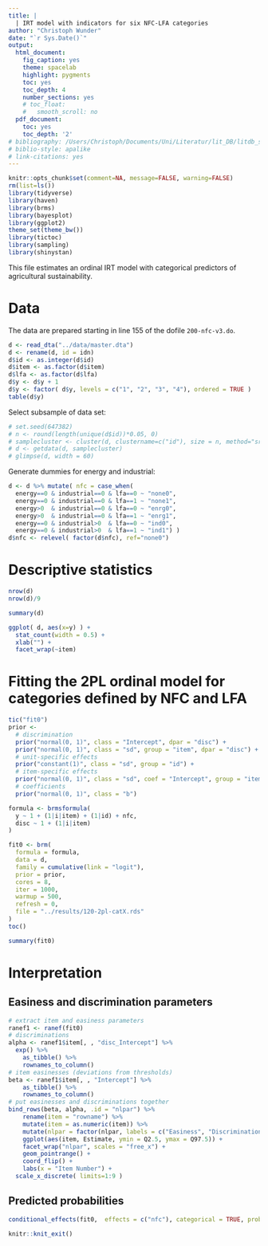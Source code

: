 ```yaml
---
title: |
  | IRT model with indicators for six NFC-LFA categories
author: "Christoph Wunder"
date: "`r Sys.Date()`"
output:
  html_document:
    fig_caption: yes
    theme: spacelab
    highlight: pygments
    toc: yes
    toc_depth: 4
    number_sections: yes
    # toc_float:
    #   smooth_scroll: no
  pdf_document:
    toc: yes
    toc_depth: '2'
# bibliography: /Users/Christoph/Documents/Uni/Literatur/lit_DB/litdb_sp.bib
# biblio-style: apalike
# link-citations: yes
---
```


```r
knitr::opts_chunk$set(comment=NA, message=FALSE, warning=FALSE)
rm(list=ls())
library(tidyverse)
library(haven)
library(brms)
library(bayesplot)
library(ggplot2)
theme_set(theme_bw())
library(tictoc)
library(sampling)
library(shinystan)
```

This file estimates an ordinal IRT model with categorical predictors of agricultural sustainability. 

# Data

The data are prepared starting in line 155 of the dofile `200-nfc-v3.do`.


```r
d <- read_dta("../data/master.dta")
d <- rename(d, id = idn)
d$id <- as.integer(d$id)
d$item <- as.factor(d$item)
d$lfa <- as.factor(d$lfa)
d$y <- d$y + 1
d$y <- factor( d$y, levels = c("1", "2", "3", "4"), ordered = TRUE ) 
table(d$y)
```

Select subsample of data set:

```r
# set.seed(647382)
# n <- round(length(unique(d$id))*0.05, 0)
# samplecluster <- cluster(d, clustername=c("id"), size = n, method="srswor")
# d <- getdata(d, samplecluster)
# glimpse(d, width = 60)
```

Generate dummies for energy and industrial:

```r
d <- d %>% mutate( nfc = case_when( 
  energy==0 & industrial==0 & lfa==0 ~ "none0",
  energy==0 & industrial==0 & lfa==1 ~ "none1",
  energy>0  & industrial==0 & lfa==0 ~ "enrg0",
  energy>0  & industrial==0 & lfa==1 ~ "enrg1",
  energy==0 & industrial>0  & lfa==0 ~ "ind0",
  energy==0 & industrial>0  & lfa==1 ~ "ind1") )
d$nfc <- relevel( factor(d$nfc), ref="none0")
```


# Descriptive statistics 

```r
nrow(d)
nrow(d)/9
```

```r
summary(d)
```

```r
ggplot( d, aes(x=y) ) +
  stat_count(width = 0.5) +
  xlab("") +
  facet_wrap(~item)
```

# Fitting the 2PL ordinal model for categories defined by NFC and LFA

```r
tic("fit0")
prior <-
  # discrimination
  prior("normal(0, 1)", class = "Intercept", dpar = "disc") +             # alpha
  prior("normal(0, 1)", class = "sd", group = "item", dpar = "disc") +    # sigma_alpha
  # unit-specific effects 
  prior("constant(1)", class = "sd", group = "id") +
  # item-specific effects 
  prior("normal(0, 1)", class = "sd", coef = "Intercept", group = "item") +
  # coefficients 
  prior("normal(0, 1)", class = "b")

formula <- brmsformula(
  y ~ 1 + (1|i|item) + (1|id) + nfc,
  disc ~ 1 + (1|i|item)
)

fit0 <- brm( 
  formula = formula,
  data = d,
  family = cumulative(link = "logit"),
  prior = prior,
  cores = 8,
  iter = 1000,
  warmup = 500,
  refresh = 0,
  file = "../results/120-2pl-catX.rds"
)
toc()
```

```r
summary(fit0)
```


# Interpretation

## Easiness and discrimination parameters

```r
# extract item and easiness parameters
ranef1 <- ranef(fit0)
# discriminations
alpha <- ranef1$item[, , "disc_Intercept"] %>%
  exp() %>% 
    as_tibble() %>%
    rownames_to_column()
# item easinesses (deviations from thresholds)
beta <- ranef1$item[, , "Intercept"] %>%
    as_tibble() %>%
    rownames_to_column()
# put easinesses and discriminations together
bind_rows(beta, alpha, .id = "nlpar") %>%
    rename(item = "rowname") %>%
    mutate(item = as.numeric(item)) %>%
    mutate(nlpar = factor(nlpar, labels = c("Easiness", "Discrimination"))) %>%
    ggplot(aes(item, Estimate, ymin = Q2.5, ymax = Q97.5)) +
    facet_wrap("nlpar", scales = "free_x") +
    geom_pointrange() +
    coord_flip() +
    labs(x = "Item Number") + 
  scale_x_discrete( limits=1:9 )
```

## Predicted probabilities

```r
conditional_effects(fit0,  effects = c("nfc"), categorical = TRUE, prob = 0.8)
```

```r
knitr::knit_exit()
```
